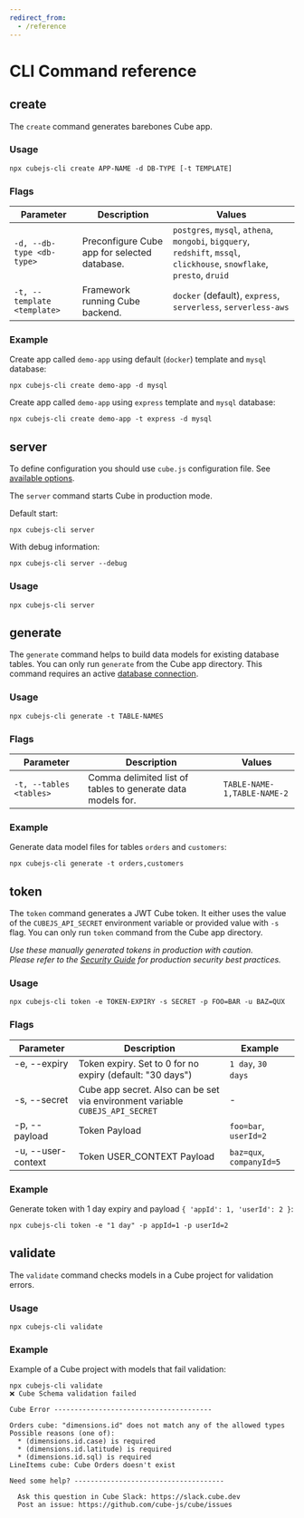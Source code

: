 ```yaml
---
redirect_from:
  - /reference
---
```


# CLI Command reference

## create

The `create` command generates barebones Cube app.

###  Usage

```bash{promptUser: user}
npx cubejs-cli create APP-NAME -d DB-TYPE [-t TEMPLATE]
```

###  Flags

| Parameter                   | Description                                  | Values                                                                                                                  |
| --------------------------- | -------------------------------------------- | ----------------------------------------------------------------------------------------------------------------------- |
| `-d, --db-type <db-type>`   | Preconfigure Cube app for selected database. | `postgres`, `mysql`, `athena`, `mongobi`, `bigquery`, `redshift`, `mssql`, `clickhouse`, `snowflake`, `presto`, `druid` |
| `-t, --template <template>` | Framework running Cube backend.              | `docker` (default), `express`, `serverless`, `serverless-aws`                                                           |

###  Example

Create app called `demo-app` using default (`docker`) template and `mysql`
database:

```bash{promptUser: user}
npx cubejs-cli create demo-app -d mysql
```

Create app called `demo-app` using `express` template and `mysql` database:

```bash{promptUser: user}
npx cubejs-cli create demo-app -t express -d mysql
```

## server

<WarningBox>

To define configuration you should use `cube.js` configuration file. See
[available options](/config).

</WarningBox>

The `server` command starts Cube in production mode.

Default start:

```bash{promptUser: user}
npx cubejs-cli server
```

With debug information:

```bash{promptUser: user}
npx cubejs-cli server --debug
```

###  Usage

```bash{promptUser: user}
npx cubejs-cli server
```

## generate

The `generate` command helps to build data models for existing database tables.
You can only run `generate` from the Cube app directory. This command requires
an active [database connection](/config/databases).

###  Usage

```bash{promptUser: user}
npx cubejs-cli generate -t TABLE-NAMES
```

###  Flags

| Parameter               | Description                                                 | Values                      |
| ----------------------- | ----------------------------------------------------------- | --------------------------- |
| `-t, --tables <tables>` | Comma delimited list of tables to generate data models for. | `TABLE-NAME-1,TABLE-NAME-2` |

###  Example

Generate data model files for tables `orders` and `customers`:

```bash{promptUser: user}
npx cubejs-cli generate -t orders,customers
```

## token

The `token` command generates a JWT Cube token. It either uses the value of the
`CUBEJS_API_SECRET` environment variable or provided value with `-s` flag. You
can only run `token` command from the Cube app directory.

_Use these manually generated tokens in production with caution._ <br/> _Please
refer to the [Security Guide](https://cube.dev/docs/security) for production
security best practices._

###  Usage

```bash{promptUser: user}
npx cubejs-cli token -e TOKEN-EXPIRY -s SECRET -p FOO=BAR -u BAZ=QUX
```

###  Flags

| Parameter                                       | Description                                                                   | Example                                        |
| ----------------------------------------------- | ----------------------------------------------------------------------------- | ---------------------------------------------- |
| -e, --expiry &nbsp; &nbsp; &nbsp; &nbsp; &nbsp; | Token expiry. Set to 0 for no expiry (default: "30 days")                     | `1 day`, `30 days` &nbsp; &nbsp; &nbsp; &nbsp; |
| -s, --secret                                    | Cube app secret. Also can be set via environment variable `CUBEJS_API_SECRET` | -                                              |
| -p, --payload                                   | Token Payload                                                                 | `foo=bar`, `userId=2`                          |
| -u, --user-context                              | Token USER_CONTEXT Payload                                                    | `baz=qux`, `companyId=5`                       |

###  Example

Generate token with 1 day expiry and payload `{ 'appId': 1, 'userId': 2 }`:

```bash{promptUser: user}
npx cubejs-cli token -e "1 day" -p appId=1 -p userId=2
```

## validate

The `validate` command checks models in a Cube project for validation errors.

### Usage

```bash{promptUser: user}
npx cubejs-cli validate
```

### Example

Example of a Cube project with models that fail validation:

```bash{outputLines: 2-16}
npx cubejs-cli validate
❌ Cube Schema validation failed

Cube Error ---------------------------------------

Orders cube: "dimensions.id" does not match any of the allowed types
Possible reasons (one of):
  * (dimensions.id.case) is required
  * (dimensions.id.latitude) is required
  * (dimensions.id.sql) is required
LineItems cube: Cube Orders doesn't exist

Need some help? -------------------------------------

  Ask this question in Cube Slack: https://slack.cube.dev
  Post an issue: https://github.com/cube-js/cube/issues
```
